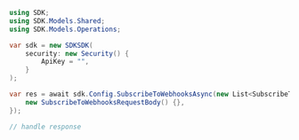 ```csharp SubscribeToWebhooks.cs
using SDK;
using SDK.Models.Shared;
using SDK.Models.Operations;

var sdk = new SDKSDK(
    security: new Security() {
        ApiKey = "",
    }
);

var res = await sdk.Config.SubscribeToWebhooksAsync(new List<SubscribeToWebhooksRequestBody>() {
    new SubscribeToWebhooksRequestBody() {},
});

// handle response
```
